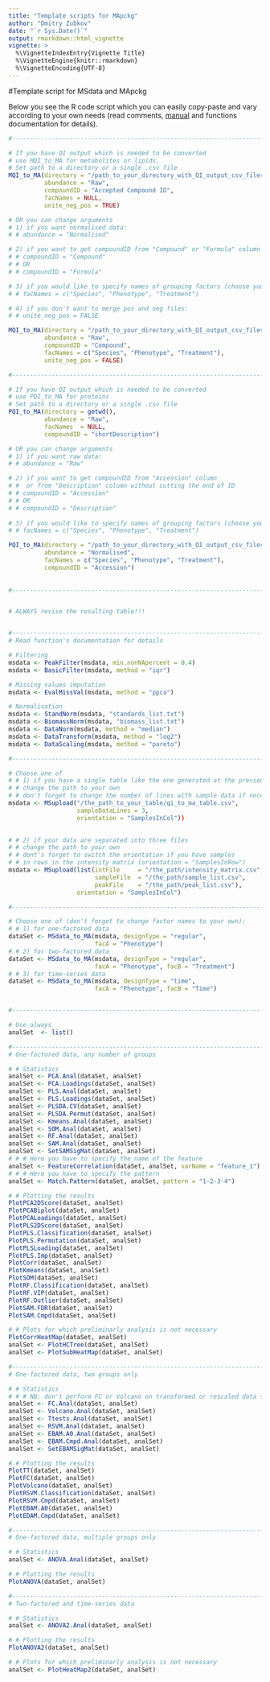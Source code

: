 ```yaml
---
title: "Template scripts for MApckg"
author: "Dmitry Zubkov"
date: "`r Sys.Date()`"
output: rmarkdown::html_vignette
vignette: >
  %\VignetteIndexEntry{Vignette Title}
  %\VignetteEngine{knitr::rmarkdown}
  %\VignetteEncoding{UTF-8}
---
```


#Template script for MSdata and MApckg

Below you see the R code script which you can easily copy-paste and vary according to your own needs (read comments, [manual](https://github.com/flajole/MApckg/blob/master/vignettes/MApckg_tutorial.Rmd) and functions documentation for details).


```r
#-------------------------------------------------------------------------

# If you have QI output which is needed to be converted
# use MQI_to_MA for metabolites or lipids.
# Set path to a directory or a single .csv file
MQI_to_MA(directory = "/path_to_your_directory_with_QI_output_csv_files/",
          abundance = "Raw", 
          compoundID = "Accepted Compound ID", 
          facNames = NULL, 
          unite_neg_pos = TRUE)

# OR you can change arguments
# 1) if you want normalised data:
# # abundance = "Normalised"

# 2) if you want to get compoundID from "Compound" or "Formula" column 
# # compoundID = "Compound"
# # OR
# # compoundID = "Formula" 

# 3) if you would like to specify names of grouping factors (choose your own!):
# # facNames = c("Species", "Phenotype", "Treatment") 

# 4) if you don't want to merge pos and neg files:
# # unite_neg_pos = FALSE 

MQI_to_MA(directory = "/path_to_your_directory_with_QI_output_csv_files/",
          abundance = "Raw",
          compoundID = "Compound",
          facNames = c("Species", "Phenotype", "Treatment"), 
          unite_neg_pos = FALSE)

#-------------------------------------------------------------------------

# If you have QI output which is needed to be converted
# use PQI_to_MA for proteins
# Set path to a directory or a single .csv file
PQI_to_MA(directory = getwd(),
          abundance = "Raw",
          facNames  = NULL,
          compoundID = "shortDescription")

# OR you can change arguments
# 1) if you want raw data:
# # abundance = "Raw"

# 2) if you want to get compoundID from "Accession" column 
# #  or from "Description" column without cutting the end of ID 
# # compoundID = "Accession"
# # OR
# # compoundID = "Description" 
 
# 3) if you would like to specify names of grouping factors (choose your own!):
# # facNames = c("Species", "Phenotype", "Treatment") 

PQI_to_MA(directory = "/path_to_your_directory_with_QI_output_csv_files/",
          abundance = "Normalised", 
          facNames = c("Species", "Phenotype", "Treatment"),
          compoundID = "Accession")
          
          
#-------------------------------------------------------------------------


# ALWAYS revise the resulting table!!!


#-------------------------------------------------------------------------
# Read function's documentation for details

# Filtering
msdata <- PeakFilter(msdata, min.nonNApercent = 0.4)
msdata <- BasicFilter(msdata, method = "iqr")

# Missing values imputation
msdata <- EvalMissVal(msdata, method = "ppca")

# Normalisation
msdata <- StandNorm(msdata, "standards_list.txt")
msdata <- BiomassNorm(msdata, "biomass_list.txt")
msdata <- DataNorm(msdata, method = "median")
msdata <- DataTransform(msdata, method = "log2")
msdata <- DataScaling(msdata, method = "pareto")

#-------------------------------------------------------------------------

# Choose one of
# # 1) if you have a single table like the one generated at the previous step
# # change the path to your own
# # don't forget to change the number of lines with sample data if necessary
msdata <- MSupload("/the_path_to_your_table/qi_to_ma_table.csv",
                   sampleDataLines = 3,
                   orientation = "SamplesInCol"))

 
# # 2) if your data are separated into three files
# # change the path to your own
# # dont's forget to switch the orientation if you have samples
# # in rows in the intensity matrix (orientation = "SamplesInRow")
msdata <- MSupload(list(intFile     = "/the_path/intensity_matrix.csv",
                        sampleFile  = "/the_path/sample_list.csv",
                        peakFile    = "/the_path/peak_list.csv"),
                   orientation = "SamplesInCol")

#-------------------------------------------------------------------------

# Choose one of (don't forget to change factor names to your own):
# # 1) for one-factored data
dataSet <- MSdata_to_MA(msdata, designType = "regular", 
                        facA = "Phenotype")
# # 2) for two-factored data
dataSet <- MSdata_to_MA(msdata, designType = "regular", 
                        facA = "Phenotype", facB = "Treatment")
# # 3) for time-series data
dataSet <- MSdata_to_MA(msdata, designType = "time",
                        facA = "Phenotype", facB = "Time")


#-------------------------------------------------------------------------

# Use always
analSet  <- list()

#-------------------------------------------------------------------------
# One-factored data, any number of groups

# # Statistics
analSet <- PCA.Anal(dataSet, analSet)
analSet <- PCA.Loadings(dataSet, analSet)
analSet <- PLS.Anal(dataSet, analSet)
analSet <- PLS.Loadings(dataSet, analSet)
analSet <- PLSDA.CV(dataSet, analSet)
analSet <- PLSDA.Permut(dataSet, analSet)
analSet <- Kmeans.Anal(dataSet, analSet)
analSet <- SOM.Anal(dataSet, analSet)
analSet <- RF.Anal(dataSet, analSet)
analSet <- SAM.Anal(dataSet, analSet)
analSet <- SetSAMSigMat(dataSet, analSet)
# # # Here you have to specify the name of the feature 
analSet <- FeatureCorrelation(dataSet, analSet, varName = "feature_1")
# # # Here you have to specify the pattern
analSet <- Match.Pattern(dataSet, analSet, pattern = "1-2-3-4")

# # Plotting the results
PlotPCA2DScore(dataSet, analSet)
PlotPCABiplot(dataSet, analSet)
PlotPCALoadings(dataSet, analSet)
PlotPLS2DScore(dataSet, analSet)
PlotPLS.Classification(dataSet, analSet)
PlotPLS.Permutation(dataSet, analSet)
PlotPLSLoading(dataSet, analSet)
PlotPLS.Imp(dataSet, analSet)
PlotCorr(dataSet, analSet)
PlotKmeans(dataSet, analSet)
PlotSOM(dataSet, analSet)
PlotRF.Classification(dataSet, analSet)
PlotRF.VIP(dataSet, analSet)
PlotRF.Outlier(dataSet, analSet)
PlotSAM.FDR(dataSet, analSet)
PlotSAM.Cmpd(dataSet, analSet)

# # Plots for which preliminarly analysis is not necessary
PlotCorrHeatMap(dataSet, analSet)
analSet <- PlotHCTree(dataSet, analSet)
analSet <- PlotSubHeatMap(dataSet, analSet)

#-----------------------------------------------------------------------------
# One-factored data, two groups only

# # Statistics
# # # NB: don't perform FC or Volcano on transformed or rescaled data sets, it's senseless!
analSet <- FC.Anal(dataSet, analSet) 
analSet <- Volcano.Anal(dataSet, analSet)     
analSet <- Ttests.Anal(dataSet, analSet)
analSet <- RSVM.Anal(dataSet, analSet)
analSet <- EBAM.A0.Anal(dataSet, analSet)
analSet <- EBAM.Cmpd.Anal(dataSet, analSet)
analSet <- SetEBAMSigMat(dataSet, analSet)

# # Plotting the results
PlotTT(dataSet, analSet)
PlotFC(dataSet, analSet)
PlotVolcano(dataSet, analSet)
PlotRSVM.Classification(dataSet, analSet)
PlotRSVM.Cmpd(dataSet, analSet)
PlotEBAM.A0(dataSet, analSet)
PlotEDAM.Cmpd(dataSet, analSet)

#-----------------------------------------------------------------------------
# One-factored data, multiple groups only

# # Statistics
analSet <- ANOVA.Anal(dataSet, analSet)

# # Plotting the results
PlotANOVA(dataSet, analSet)

#-----------------------------------------------------------------------------
# Two-factored and time-series data

# # Statistics
analSet <- ANOVA2.Anal(dataSet, analSet)

# # Plotting the results
PlotANOVA2(dataSet, analSet)

# # Plots for which preliminarly analysis is not necessary
analSet <- PlotHeatMap2(dataSet, analSet)
```